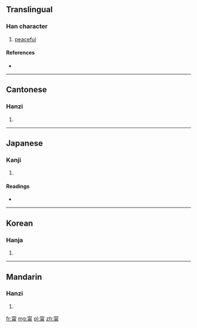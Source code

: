 ==Translingual==

===Han character===
{{Han char|rn=101|rad=用|as=07|sn=12|four=3022<sub>7</sub>|canj=十心月手 (JPBQ)}}

# [[peaceful]]

====References====
* {{Han ref|kx=0756.080|dkj=21717|dj=1166.100|hdz=20944.080|uh=752F|ud=29999|bh=DAAC|bd=55980}}

----

==Cantonese==

===Hanzi===
{{yue-hanzi|jyut=|y=ning4}}

# {{defn|lang=yue|sort=用07}}

----

==Japanese==

===Kanji===
{{ja-kanji|grade=|rs=用07}}

# {{defn|lang=ja|sort=用07}}

====Readings====
* {{ja-readings|on=[[ねい]] (nei), [[にょう]] (nyō)|kun=[[ねがい]] (negai)|nanori=}}

----

==Korean==

===Hanja===
{{ko-hanja|hangeul=녕>영|eumhun=|rv=nyeong>yeong|mr=nyŏng>yŏng|y=nyeng>yeng}}

# {{defn|lang=ko|sort=用07}}

----

==Mandarin==

===Hanzi===
{{cmn-hanzi|pin=[[níng]] ([[ning2]])|wg=ning<sup>2</sup>}}

# {{defn|lang=cmn|sort=用07}}

[[fr:甯]]
[[mg:甯]]
[[pl:甯]]
[[zh:甯]]